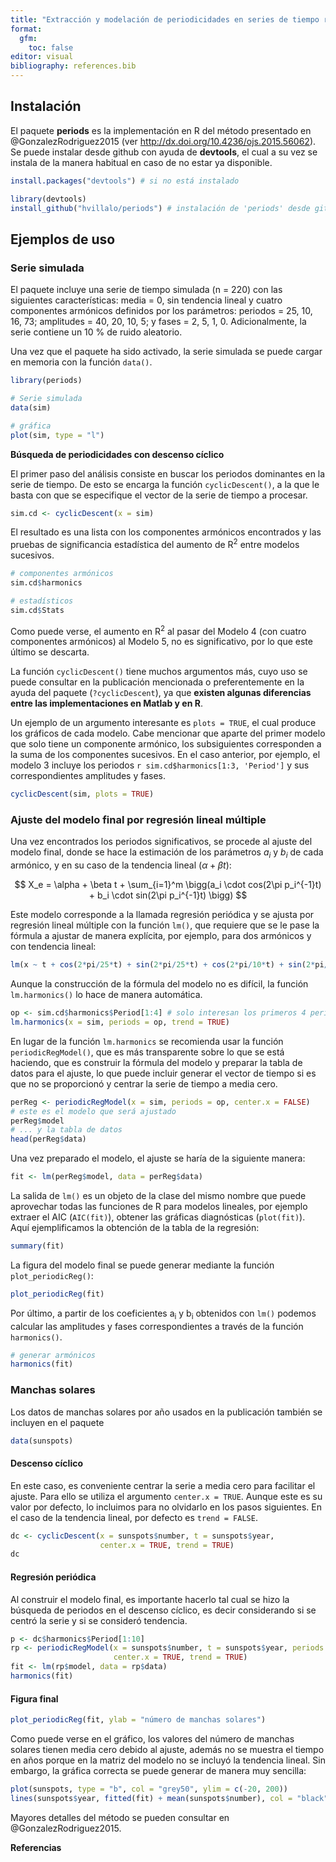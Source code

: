 ```yaml
---
title: "Extracción y modelación de periodicidades en series de tiempo regulares. El paquete 'periods'."
format: 
  gfm:
    toc: false
editor: visual
bibliography: references.bib
---
```


## Instalación

El paquete **periods** es la implementación en R del método presentado en @GonzalezRodriguez2015 (ver <http://dx.doi.org/10.4236/ojs.2015.56062>). Se puede instalar desde github con ayuda de **devtools**, el cual a su vez se instala de la manera habitual en caso de no estar ya disponible.

```r
install.packages("devtools") # si no está instalado

library(devtools)
install_github("hvillalo/periods") # instalación de 'periods' desde github
```

## Ejemplos de uso

### Serie simulada

El paquete incluye una serie de tiempo simulada (n = 220) con las siguientes características: media = 0, sin tendencia lineal y cuatro componentes armónicos definidos por los parámetros: periodos = 25, 10, 16, 73; amplitudes = 40, 20, 10, 5; y fases = 2, 5, 1, 0. Adicionalmente, la serie contiene un 10 % de ruido aleatorio.

Una vez que el paquete ha sido activado, la serie simulada se puede cargar en memoria con la función `data()`.

```r
library(periods)

# Serie simulada
data(sim)

# gráfica 
plot(sim, type = "l")
```

**Búsqueda de periodicidades con descenso cíclico**

El primer paso del análisis consiste en buscar los periodos dominantes en la serie de tiempo. De esto se encarga la función `cyclicDescent()`, a la que le basta con que se especifique el vector de la serie de tiempo a procesar.

```r
sim.cd <- cyclicDescent(x = sim)
```

El resultado es una lista con los componentes armónicos encontrados y las pruebas de significancia estadística del aumento de R^2^ entre modelos sucesivos.

```r
# componentes armónicos
sim.cd$harmonics

# estadísticos
sim.cd$Stats
```

Como puede verse, el aumento en R^2^ al pasar del Modelo 4 (con cuatro componentes armónicos) al Modelo 5, no es significativo, por lo que este último se descarta.

La función `cyclicDescent()` tiene muchos argumentos más, cuyo uso se puede consultar en la publicación mencionada o preferentemente en la ayuda del paquete (`?cyclicDescent`), ya que **existen algunas diferencias entre las implementaciones en Matlab y en R**.

Un ejemplo de un argumento interesante es `plots = TRUE`, el cual produce los gráficos de cada modelo. Cabe mencionar que aparte del primer modelo que solo tiene un componente armónico, los subsiguientes corresponden a la suma de los componentes sucesivos. En el caso anterior, por ejemplo, el modelo 3 incluye los periodos `r sim.cd$harmonics[1:3, 'Period']` y sus correspondientes amplitudes y fases.

```r
cyclicDescent(sim, plots = TRUE)
```

### Ajuste del modelo final por regresión lineal múltiple

Una vez encontrados los periodos significativos, se procede al ajuste del modelo final, donde se hace la estimación de los parámetros $a_i$ y $b_i$ de cada armónico, y en su caso de la tendencia lineal ($\alpha + \beta t$):

$$ X_e = \alpha + \beta t + \sum_{i=1}^m \bigg(a_i \cdot cos(2\pi p_i^{-1}t) + b_i \cdot sin(2\pi p_i^{-1}t) \bigg) $$

Este modelo corresponde a la llamada regresión periódica y se ajusta por regresión lineal múltiple con la función `lm()`, que requiere que se le pase la fórmula a ajustar de manera explícita, por ejemplo, para dos armónicos y con tendencia lineal:

```r
lm(x ~ t + cos(2*pi/25*t) + sin(2*pi/25*t) + cos(2*pi/10*t) + sin(2*pi/10*t))
```

Aunque la construcción de la fórmula del modelo no es difícil, la función `lm.harmonics()` lo hace de manera automática.

```r
op <- sim.cd$harmonics$Period[1:4] # solo interesan los primeros 4 periodos 
lm.harmonics(x = sim, periods = op, trend = TRUE)
```

En lugar de la función `lm.harmonics` se recomienda usar la función `periodicRegModel()`, que es más transparente sobre lo que se está haciendo, que es construir la fórmula del modelo y preparar la tabla de datos para el ajuste, lo que puede incluir generar el vector de tiempo si es que no se proporcionó y centrar la serie de tiempo a media cero.

```r
perReg <- periodicRegModel(x = sim, periods = op, center.x = FALSE)
# este es el modelo que será ajustado
perReg$model
# ... y la tabla de datos
head(perReg$data) 
```

Una vez preparado el modelo, el ajuste se haría de la siguiente manera:

```r
fit <- lm(perReg$model, data = perReg$data)
```

La salida de `lm()` es un objeto de la clase del mismo nombre que puede aprovechar todas las funciones de R para modelos lineales, por ejemplo extraer el AIC (`AIC(fit)`), obtener las gráficas diagnósticas (`plot(fit)`). Aquí ejemplificamos la obtención de la tabla de la regresión:

```r
summary(fit)
```

La figura del modelo final se puede generar mediante la función `plot_periodicReg()`:

```r
plot_periodicReg(fit)
```

Por último, a partir de los coeficientes a~i~ y b~i~ obtenidos con `lm()` podemos calcular las amplitudes y fases correspondientes a través de la función `harmonics()`.

```r
# generar armónicos
harmonics(fit)
```

### Manchas solares

Los datos de manchas solares por año usados en la publicación también se incluyen en el paquete

```r
data(sunspots)
```

#### Descenso cíclico

En este caso, es conveniente centrar la serie a media cero para facilitar el ajuste. Para ello se utiliza el argumento `center.x = TRUE`. Aunque este es su valor por defecto, lo incluimos para no olvidarlo en los pasos siguientes. En el caso de la tendencia lineal, por defecto es `trend = FALSE`.

```r
dc <- cyclicDescent(x = sunspots$number, t = sunspots$year, 
                    center.x = TRUE, trend = TRUE)
dc
```

#### Regresión periódica

Al construir el modelo final, es importante hacerlo tal cual se hizo la búsqueda de periodos en el descenso cíclico, es decir considerando si se centró la serie y si se consideró tendencia.

```r
p <- dc$harmonics$Period[1:10]
rp <- periodicRegModel(x = sunspots$number, t = sunspots$year, periods = p, 
                       center.x = TRUE, trend = TRUE)
fit <- lm(rp$model, data = rp$data)
harmonics(fit)
```

#### Figura final

```r
plot_periodicReg(fit, ylab = "número de manchas solares")
```

Como puede verse en el gráfico, los valores del número de manchas solares tienen media cero debido al ajuste, además no se muestra el tiempo en años porque en la matriz del modelo no se incluyó la tendencia lineal. Sin embargo, la gráfica correcta se puede generar de manera muy sencilla:

```r
plot(sunspots, type = "b", col = "grey50", ylim = c(-20, 200))
lines(sunspots$year, fitted(fit) + mean(sunspots$number), col = "black", lwd = 2)
```

Mayores detalles del método se pueden consultar en @GonzalezRodriguez2015.

**Referencias**
